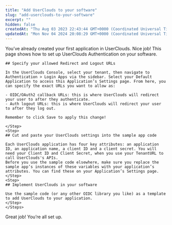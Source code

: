 ```yaml
---
title: "Add UserClouds to your software"
slug: "add-userclouds-to-your-software"
excerpt: ""
hidden: false
createdAt: "Thu Aug 03 2023 22:43:44 GMT+0000 (Coordinated Universal Time)"
updatedAt: "Mon Nov 04 2024 20:08:29 GMT+0000 (Coordinated Universal Time)"
---
```



You’ve already created your first application in UserClouds. Nice job! This page shows how to set up UserClouds Authentication on your software.

<Steps>
    <Step>

    ## Specify your allowed Redirect and Logout URLs

    In the UserClouds Console, select your tenant, then navigate to Authentication > Login Apps via the sidebar. Select your Default Application to access this Application’s Settings page. From here, you can specify the exact URLs you want to allow as:

    - OIDC/OAuth2 callback URLs: this is where UserClouds will redirect your user to after they authenticate.
    - Auth logout URLs: this is where UserClouds will redirect your user to after they log out.

    Remember to click Save to apply this change!

    </Step>
    <Step>
    ## Cut and paste your UserClouds settings into the sample app code

    Each UserClouds application has four key attributes: an application ID, an application name, a client ID and a client secret. You will need your Client ID and Client Secret, when you use your TenantURL to call UserClouds's APIs.
    Before you use the sample code elsewhere, make sure you replace the sample app’s instances of these variables with your application’s attributes. You can find these on your Application’s Settings page.
    </Step>
    <Step>
    ## Implement UserClouds in your software

    Use the sample code (or any other OIDC library you like) as a template to add UserClouds to your application.
    </Step>
    </Steps>

Great job! You’re all set up.
